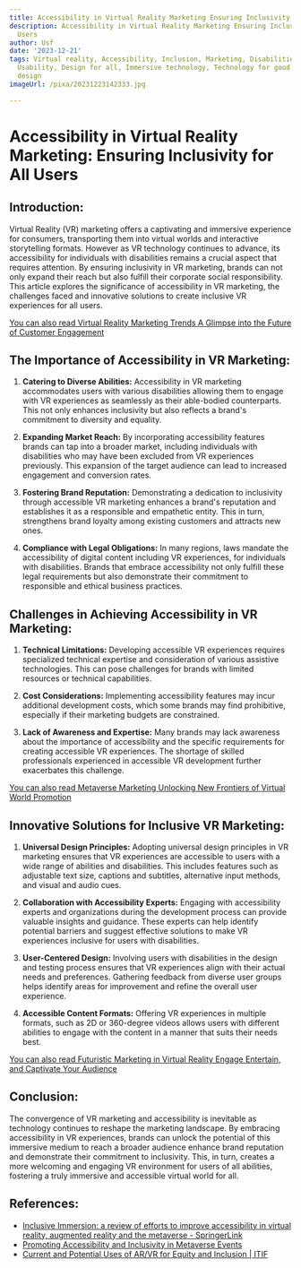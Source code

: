 ```yaml
---
title: Accessibility in Virtual Reality Marketing Ensuring Inclusivity for All Users
description: Accessibility in Virtual Reality Marketing Ensuring Inclusivity for All
  Users
author: Usf
date: '2023-12-21'
tags: Virtual reality, Accessibility, Inclusion, Marketing, Disabilities, User experience,
  Usability, Design for all, Immersive technology, Technology for good, Universal
  design
imageUrl: /pixa/20231223142333.jpg

---
```

# Accessibility in  Virtual Reality Marketing: Ensuring Inclusivity for All Users

## Introduction:

Virtual Reality (VR) marketing offers a captivating and immersive experience for consumers, transporting them into virtual worlds and interactive storytelling formats. However as VR technology continues to advance, its accessibility for individuals with  disabilities remains a crucial aspect that requires attention. By ensuring  inclusivity in VR marketing, brands can not only expand their reach but also  fulfill their  corporate social responsibility. This article explores  the significance of accessibility  in VR marketing, the challenges  faced and innovative  solutions to create inclusive VR experiences for all users.

[You can also read Virtual Reality Marketing Trends A Glimpse into the Future  of Customer Engagement](Virtual%20Reality%20Marketing%20Trends%20A%20Glimpse%20into%20the%20Future%20of%20Customer%20Engagement)


## The Importance of Accessibility in VR Marketing:

1. **Catering to Diverse  Abilities:** Accessibility in VR marketing accommodates users with various disabilities allowing them to  engage with VR experiences  as seamlessly as  their able-bodied counterparts. This not only enhances inclusivity but also reflects a brand's commitment to diversity and equality.


2.  **Expanding Market Reach:** By incorporating accessibility features  brands can tap into a broader market, including individuals with disabilities who may have  been excluded from  VR experiences  previously. This expansion of the target audience can lead to  increased engagement and conversion rates.


3. **Fostering Brand Reputation:** Demonstrating a dedication to inclusivity through accessible  VR marketing  enhances a brand's reputation and establishes it as a responsible and empathetic  entity. This in turn, strengthens brand loyalty among existing customers and attracts new ones.


4. **Compliance with Legal  Obligations:** In many regions, laws mandate the accessibility of digital content including VR experiences, for individuals with disabilities. Brands that  embrace accessibility not only  fulfill these legal requirements but also demonstrate their  commitment to responsible and ethical business practices.

## Challenges in Achieving Accessibility in VR Marketing:

1.  **Technical Limitations:** Developing accessible VR experiences requires specialized technical expertise and consideration of various assistive  technologies. This can pose  challenges for brands with limited resources or technical capabilities.


2. **Cost Considerations:**  Implementing accessibility features may incur additional  development costs, which  some brands  may  find prohibitive, especially if their marketing budgets  are  constrained.


3.  **Lack of Awareness and Expertise:**  Many brands may lack  awareness about the  importance of accessibility and the specific requirements for creating accessible VR experiences. The shortage of skilled professionals experienced in accessible VR  development further exacerbates this challenge.

[You can also read Metaverse Marketing  Unlocking New  Frontiers of Virtual World Promotion](Metaverse%20Marketing%20Unlocking%20New%20Frontiers%20of%20Virtual%20World%20Promotion)


## Innovative Solutions  for Inclusive VR Marketing:

1. **Universal Design  Principles:** Adopting universal design principles in VR marketing ensures that VR experiences  are accessible to users with a wide range of abilities and disabilities. This includes features such as adjustable text size, captions and subtitles, alternative input methods, and visual and audio cues.


2. **Collaboration with Accessibility Experts:** Engaging with accessibility experts and organizations during the  development process can provide valuable insights  and guidance. These experts can help identify potential barriers and suggest effective solutions to make VR experiences inclusive for users with disabilities.


3. **User-Centered Design:** Involving users with  disabilities in the design and testing process ensures  that VR experiences align with their actual needs and preferences. Gathering feedback from diverse user groups  helps identify areas for improvement and refine the overall user experience.


4. **Accessible Content Formats:** Offering VR experiences in multiple formats, such as 2D or  360-degree  videos allows users with different abilities to engage with the content in a  manner that suits their  needs best.

[You  can also read Futuristic Marketing in Virtual Reality Engage  Entertain, and Captivate Your Audience](Futuristic%20Marketing%20in%20Virtual%20Reality%20Engage%2C%20Entertain%2C%20and%20Captivate%20Your%20Audience)


## Conclusion:

The convergence of VR marketing and accessibility is inevitable as technology continues to reshape the marketing landscape. By embracing accessibility in VR experiences, brands can unlock the  potential of this immersive medium to reach a broader audience  enhance brand reputation and  demonstrate their commitment to inclusivity. This, in turn,  creates a more welcoming and engaging VR environment for users of all abilities, fostering  a truly immersive and accessible virtual world for all.

## References:
- [Inclusive Immersion: a review of efforts to improve accessibility in virtual reality, augmented reality and the metaverse - SpringerLink](https://link.springer.com/article/10.1007/s10055-023-00850-8)
- [Promoting Accessibility and Inclusivity in Metaverse Events](https://hyperspace.mv/promoting-accessibility-and-inclusivity-in-metaverse-events/)
- [Current and Potential Uses of AR/VR for Equity and Inclusion | ITIF](https://itif.org/publications/2021/06/01/current-and-potential-uses-arvr-equity-and-inclusion/)
